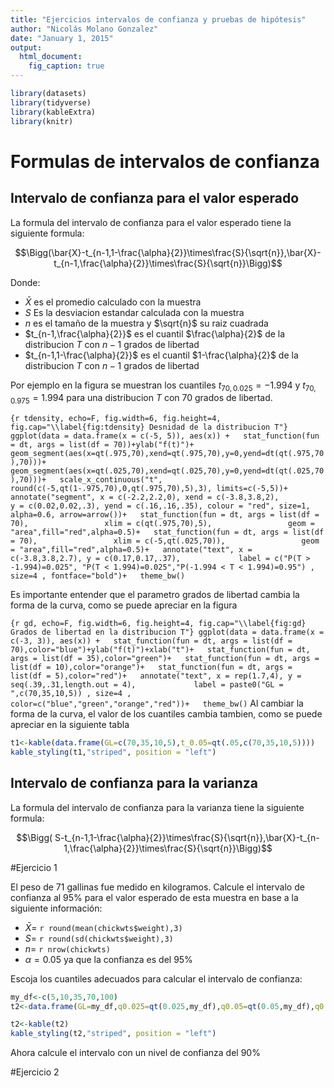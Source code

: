 ```yaml
---
title: "Ejercicios intervalos de confianza y pruebas de hipótesis"
author: "Nicolás Molano Gonzalez"
date: "January 1, 2015"
output: 
  html_document:
    fig_caption: true
---
```

```r
library(datasets)
library(tidyverse)
library(kableExtra)
library(knitr)
```
# Formulas de intervalos de confianza
## Intervalo de confianza para el valor esperado
La formula del intervalo de confianza para el valor esperado tiene la siguiente formula:

$$\Bigg(\bar{X}-t_{n-1,1-\frac{\alpha}{2}}\times\frac{S}{\sqrt{n}},\bar{X}-t_{n-1,\frac{\alpha}{2}}\times\frac{S}{\sqrt{n}}\Bigg)$$

Donde:

* $\bar{X}$ es el promedio calculado con la muestra
* $S$ Es la desviacion estandar calculada con la muestra
* $n$ es el tamaño de la muestra y $\sqrt{n}$ su raiz cuadrada
* $t_{n-1,\frac{\alpha}{2}}$ es el cuantil $\frac{\alpha}{2}$ de la distribucion $T$ con $n-1$ grados de libertad
* $t_{n-1,1-\frac{\alpha}{2}}$ es el cuantil $1-\frac{\alpha}{2}$ de la distribucion $T$ con $n-1$ grados de libertad

Por ejemplo en la figura \ref{fig:tdensity} se muestran los cuantiles $t_{70,0.025}=-1.994$ y $t_{70,0.975}=1.994$ para una distribucion $T$ con $70$ grados de libertad.

```{r tdensity, echo=F, fig.width=6, fig.height=4, fig.cap="\\label{fig:tdensity} Desnidad de la distribucion T"}
ggplot(data = data.frame(x = c(-5, 5)), aes(x)) +
  stat_function(fun = dt, args = list(df = 70))+ylab("f(t)")+
  geom_segment(aes(x=qt(.975,70),xend=qt(.975,70),y=0,yend=dt(qt(.975,70),70)))+
  geom_segment(aes(x=qt(.025,70),xend=qt(.025,70),y=0,yend=dt(qt(.025,70),70)))+
  scale_x_continuous("t", round(c(-5,qt(1-.975,70),0,qt(.975,70),5),3), limits=c(-5,5))+
  annotate("segment", x = c(-2.2,2.2,0), xend = c(-3.8,3.8,2), 
           y = c(0.02,0.02,.3), yend = c(.16,.16,.35), colour = "red", size=1, alpha=0.6, arrow=arrow())+
  stat_function(fun = dt, args = list(df = 70),
                xlim = c(qt(.975,70),5),
                geom = "area",fill="red",alpha=0.5)+
  stat_function(fun = dt, args = list(df = 70),
                xlim = c(-5,qt(.025,70)),
                geom = "area",fill="red",alpha=0.5)+
  annotate("text", x = c(-3.8,3.8,2.7), y = c(0.17,0.17,.37), 
           label = c("P(T > -1.994)=0.025", "P(T < 1.994)=0.025","P(-1.994 < T < 1.994)=0.95") , size=4 , fontface="bold")+
  theme_bw()
```

Es importante entender que el parametro grados de libertad cambia la forma de la curva, como se puede apreciar en la figura
 \ref{fig:gd}

```{r gd, echo=F, fig.width=6, fig.height=4, fig.cap="\\label{fig:gd} Grados de libertad en la distribucion T"}
ggplot(data = data.frame(x = c(-3, 3)), aes(x)) +
  stat_function(fun = dt, args = list(df = 70),color="blue")+ylab("f(t)")+xlab("t")+
  stat_function(fun = dt, args = list(df = 35),color="green")+
  stat_function(fun = dt, args = list(df = 10),color="orange")+
  stat_function(fun = dt, args = list(df = 5),color="red")+
  annotate("text", x = rep(1.7,4), y = seq(.39,.31,length.out = 4), 
           label = paste0("GL = ",c(70,35,10,5)) , size=4 , 
           color=c("blue","green","orange","red"))+
  theme_bw()
```
Al cambiar la forma de la curva, el valor de los cuantiles cambia tambien, como se puede apreciar en la siguiente tabla 
```r
t1<-kable(data.frame(GL=c(70,35,10,5),t_0.05=qt(.05,c(70,35,10,5))))
kable_styling(t1,"striped", position = "left")

```
## Intervalo de confianza para la varianza
La formula del intervalo de confianza para la varianza tiene la siguiente formula:

$$\Bigg( S-t_{n-1,1-\frac{\alpha}{2}}\times\frac{S}{\sqrt{n}},\bar{X}-t_{n-1,\frac{\alpha}{2}}\times\frac{S}{\sqrt{n}}\Bigg)$$

#Ejercicio 1
  
El peso de 71 gallinas fue medido en kilogramos. Calcule el intervalo de confianza al 95% para el valor esperado de esta muestra en base a la siguiente información:

* $\bar{X}=$ `r round(mean(chickwts$weight),3)`
* $S=$ `r round(sd(chickwts$weight),3)`
* $n=$ `r nrow(chickwts)`
* $\alpha= 0.05$ ya que la confianza es del 95% 

Escoja los cuantiles adecuados para calcular el intervalo de confianza:
```r
my_df<-c(5,10,35,70,100)  
t2<-data.frame(GL=my_df,q0.025=qt(0.025,my_df),q0.05=qt(0.05,my_df),q0.1=qt(0.1,my_df),q0.9=qt(0.9,my_df),q0.95=qt(0.95,my_df),q0.975=qt(0.975,my_df))

t2<-kable(t2)
kable_styling(t2,"striped", position = "left")

```
Ahora calcule el intervalo con un nivel de confianza del 90%

#Ejercicio 2


